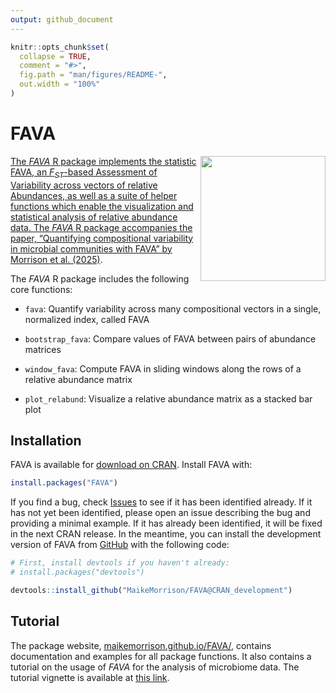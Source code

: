 ```yaml
---
output: github_document
---
```


<!-- README.md is generated from README.Rmd. Please edit that file -->

```r
knitr::opts_chunk$set(
  collapse = TRUE,
  comment = "#>",
  fig.path = "man/figures/README-",
  out.width = "100%"
)
```

# FAVA 

<a href='https://github.com/MaikeMorrison/FAVA'/><img src='man/figures/FAVA_logo_2.png' height="200" align="right" style="float:right; height:200px;" />



<!-- badges: start -->
<!-- [![R-CMD-check](https://github.com/MaikeMorrison/FAVA/actions/workflows/R-CMD-check.yaml/badge.svg)](https://github.com/MaikeMorrison/FAVA/actions/workflows/R-CMD-check.yaml) -->
<!-- badges: end -->

The _FAVA_ R package implements the statistic FAVA, an $F_{ST}$-based Assessment of Variability across vectors of relative Abundances, as well as a suite of helper functions which enable the visualization and statistical analysis of relative abundance data. The _FAVA_ R package accompanies the paper, "Quantifying compositional variability in microbial communities with FAVA" by [Morrison et al. (2025)](https://doi.org/10.1073/pnas.2413211122).

The _FAVA_ R package includes the following core functions:

* `fava`: Quantify variability across many compositional vectors in a single, normalized index, called FAVA

* `bootstrap_fava`: Compare values of FAVA between pairs of abundance matrices

* `window_fava`: Compute FAVA in sliding windows along the rows of a relative abundance matrix

* `plot_relabund`: Visualize a relative abundance matrix as a stacked bar plot


## Installation

FAVA is available for [download on CRAN](https://cran.r-project.org/web/packages/FAVA/index.html). Install FAVA with:

```r
install.packages("FAVA")
```

If you find a bug, check [Issues](https://github.com/MaikeMorrison/FAVA/issues) to see if it has been identified already. If it has not yet been identified, please open an issue describing the bug and providing a minimal example. If it has already been identified, it will be fixed in the next CRAN release. In the meantime, you can install the development version of FAVA from [GitHub](https://github.com/MaikeMorrison/FAVA) with the following code:

```r
# First, install devtools if you haven't already:
# install.packages("devtools")

devtools::install_github("MaikeMorrison/FAVA@CRAN_development")

```

## Tutorial

The package website, [maikemorrison.github.io/FAVA/](https://maikemorrison.github.io/FAVA/), contains documentation and examples for all package functions. It also contains a tutorial on the usage of _FAVA_ for the analysis of microbiome data. The tutorial vignette is available at [this link](https://maikemorrison.github.io/FAVA/articles/microbiome_tutorial.html).

